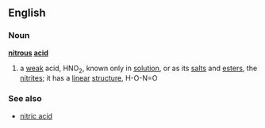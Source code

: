 ==English==
===Noun===
{{wikipedia}}
'''[[nitrous]] [[acid]]'''
#{{chemistry}} a [[weak]] acid, HNO<sub>2</sub>, known only in [[solution]], or as its [[salt]]s and [[ester]]s, the [[nitrite]]s; it has a [[linear]] [[structure]], H-O-N=O
===See also===
*[[nitric acid]]